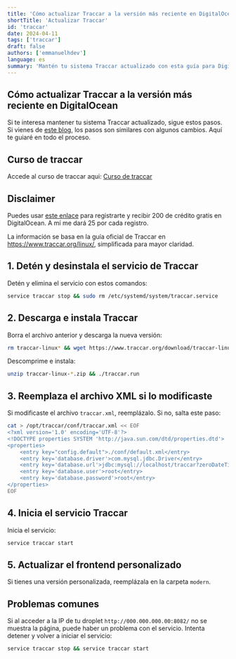 ```yaml
---
title: 'Cómo actualizar Traccar a la versión más reciente en DigitalOcean'
shortTitle: 'Actualizar Traccar'
id: 'traccar'
date: 2024-04-11
tags: ['traccar']
draft: false
authors: ['emmanuelhdev']
language: es
summary: 'Mantén tu sistema Traccar actualizado con esta guía para DigitalOcean.'
---
```


## Cómo actualizar Traccar a la versión más reciente en DigitalOcean

Si te interesa mantener tu sistema Traccar actualizado, sigue estos pasos. Si vienes de [este blog](/blog/como-instalar-traccar-en-ubuntu-en-digitalocean), los pasos son similares con algunos cambios. Aquí te guiaré en todo el proceso.

## Curso de traccar

Accede al curso de traccar aqui: [Curso de traccar](/cursos/curso-de-traccar-desde-cero-hasta-avanzado)

## Disclaimer

Puedes usar [este enlace](https://m.do.co/c/5ac4ff8a5bab) para registrarte y recibir 200 de crédito gratis en DigitalOcean. A mí me dará 25 por cada registro.

La información se basa en la guía oficial de Traccar en https://www.traccar.org/linux/, simplificada para mayor claridad.

## 1. Detén y desinstala el servicio de Traccar

Detén y elimina el servicio con estos comandos:

```bash
service traccar stop && sudo rm /etc/systemd/system/traccar.service
```

## 2. Descarga e instala Traccar

Borra el archivo anterior y descarga la nueva versión:

```bash
rm traccar-linux* && wget https://www.traccar.org/download/traccar-linux-64-latest.zip
```

Descomprime e instala:

```bash
unzip traccar-linux-*.zip && ./traccar.run
```

## 3. Reemplaza el archivo XML si lo modificaste

Si modificaste el archivo `traccar.xml`, reemplázalo. Si no, salta este paso:

```bash
cat > /opt/traccar/conf/traccar.xml << EOF
<?xml version='1.0' encoding='UTF-8'?>
<!DOCTYPE properties SYSTEM 'http://java.sun.com/dtd/properties.dtd'>
<properties>
    <entry key="config.default">./conf/default.xml</entry>
    <entry key='database.driver'>com.mysql.jdbc.Driver</entry>
    <entry key='database.url'>jdbc:mysql://localhost/traccar?zeroDateTimeBehavior=round&amp;serverTimezone=UTC&amp;allowPublicKeyRetrieval=true&amp;useSSL=false&amp;allowMultiQueries=true&amp;autoReconnect=true&amp;useUnicode=yes&amp;characterEncoding=UTF-8&amp;sessionVariables=sql_mode=''</entry>
    <entry key='database.user'>root</entry>
    <entry key='database.password'>root</entry>
</properties>
EOF
```

## 4. Inicia el servicio Traccar

Inicia el servicio:

```bash
service traccar start
```

## 5. Actualizar el frontend personalizado

Si tienes una versión personalizada, reemplázala en la carpeta `modern`.

## Problemas comunes

Si al acceder a la IP de tu droplet `http://000.000.000.00:8082/` no se muestra la página, puede haber un problema con el servicio. Intenta detener y volver a iniciar el servicio:

```bash
service traccar stop && service traccar start
```
